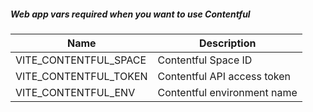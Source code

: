 ##### Web app vars required when you want to use Contentful

| Name                  | Description                 |
| --------------------- | --------------------------- |
| VITE_CONTENTFUL_SPACE | Contentful Space ID         |
| VITE_CONTENTFUL_TOKEN | Contentful API access token |
| VITE_CONTENTFUL_ENV   | Contentful environment name |
